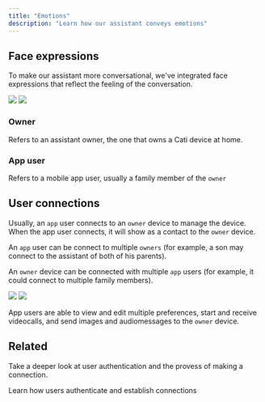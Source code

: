 ```yaml
---
title: "Emotions"
description: "Learn how our assistant conveys emotions"
---
```


## Face expressions

To make our assistant more conversational, we've integrated face expressions that reflect the feeling of the conversation.


<img className="block dark:hidden" src="/images/user_types_light.png" />

<img className="hidden dark:block" src="/images/user_types_dark.png" />


### Owner
Refers to an assistant owner, the one that owns a Cati device at home. 

### App user
Refers to a mobile app user, usually a family member of the `owner`

## User connections
Usually, an `app` user connects to an `owner` device to manage the device. When the app user connects, it will show as a contact to the `owner` device.  

An `app` user can be connect to multiple `owners` (for example, a son may connect to the assistant of both of his parents). 

An `owner` device can be connected with multiple `app` users (for example, it could connect to multiple family members).

<img className="block dark:hidden" src="/images/connections_light.png" />

<img className="hidden dark:block" src="/images/connections_dark.png" />

App users are able to view and edit multiple preferences, start and receive videocalls, and send images and audiomessages to the `owner` device. 

## Related

Take a deeper look at user authentication and the provess of making a connection. 

<Card title="User authentication" icon="key" href="./api-reference/authentication">
    Learn how users authenticate and establish connections
</Card>